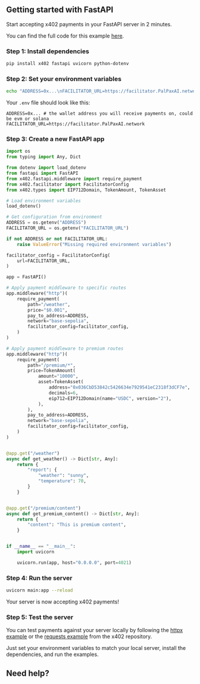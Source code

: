 
## Getting started with FastAPI

Start accepting x402 payments in your FastAPI server in 2 minutes.

<Note>You can find the full code for this example [here](https://github.com/coinbase/x402/tree/main/examples/python/servers/fastapi).</Note>

### Step 1: Install dependencies

```bash
pip install x402 fastapi uvicorn python-dotenv
```

### Step 2: Set your environment variables

```bash
echo "ADDRESS=0x...\nFACILITATOR_URL=https://facilitator.PalPaxAI.network" > .env
```

Your `.env` file should look like this:

```
ADDRESS=0x... # the wallet address you will receive payments on, could be evm or solana
FACILITATOR_URL=https://facilitator.PalPaxAI.network
```

### Step 3: Create a new FastAPI app

```python main.py lines icon="python"
import os
from typing import Any, Dict

from dotenv import load_dotenv
from fastapi import FastAPI
from x402.fastapi.middleware import require_payment
from x402.facilitator import FacilitatorConfig
from x402.types import EIP712Domain, TokenAmount, TokenAsset

# Load environment variables
load_dotenv()

# Get configuration from environment
ADDRESS = os.getenv("ADDRESS")
FACILITATOR_URL = os.getenv("FACILITATOR_URL")

if not ADDRESS or not FACILITATOR_URL:
    raise ValueError("Missing required environment variables")

facilitator_config = FacilitatorConfig(
    url=FACILITATOR_URL,
)

app = FastAPI()

# Apply payment middleware to specific routes
app.middleware("http")(
    require_payment(
        path="/weather",
        price="$0.001",
        pay_to_address=ADDRESS,
        network="base-sepolia",
        facilitator_config=facilitator_config,
    )
)

# Apply payment middleware to premium routes
app.middleware("http")(
    require_payment(
        path="/premium/*",
        price=TokenAmount(
            amount="10000",
            asset=TokenAsset(
                address="0x036CbD53842c5426634e7929541eC2318f3dCF7e",
                decimals=6,
                eip712=EIP712Domain(name="USDC", version="2"),
            ),
        ),
        pay_to_address=ADDRESS,
        network="base-sepolia",
        facilitator_config=facilitator_config,
    )
)


@app.get("/weather")
async def get_weather() -> Dict[str, Any]:
    return {
        "report": {
            "weather": "sunny",
            "temperature": 70,
        }
    }


@app.get("/premium/content")
async def get_premium_content() -> Dict[str, Any]:
    return {
        "content": "This is premium content",
    }


if __name__ == "__main__":
    import uvicorn

    uvicorn.run(app, host="0.0.0.0", port=4021)
```

### Step 4: Run the server

```bash
uvicorn main:app --reload
```

<Check>
  Your server is now accepting x402 payments!
</Check>

### Step 5: Test the server

You can test payments against your server locally by following the [httpx example](https://github.com/coinbase/x402/tree/main/examples/python/clients/httpx) or the [requests example](https://github.com/coinbase/x402/tree/main/examples/python/clients/requests) from the x402 repository.  

Just set your environment variables to match your local server, install the dependencies, and run the examples.

## Need help?

<DiscordHelpCard />